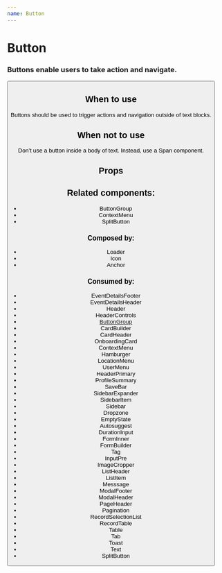 ```yaml
---
name: Button
---
```



# Button

### Buttons enable users to take action and navigate.

<Playground>
	<Button kind="primary" text="Click me" />
</Playground>

## When to use

Buttons should be used to trigger actions and navigation outside of text blocks.

## When not to use

Don’t use a button inside a body of text. Instead, use a Span component.

## Props

<Props of={Button} />

## Related components:

- ButtonGroup
- ContextMenu
- SplitButton

### Composed by:

- Loader
- Icon
- Anchor

### Consumed by:

- EventDetailsFooter
- EventDetailsHeader
- Header
- HeaderControls
- [ButtonGroup](/src-components-button-group-button-group)
- CardBuilder
- CardHeader
- OnboardingCard
- ContextMenu
- Hamburger
- LocationMenu
- UserMenu
- HeaderPrimary
- ProfileSummary
- SaveBar
- SidebarExpander
- SidebarItem
- Sidebar
- Dropzone
- EmptyState
- Autosuggest
- DurationInput
- FormInner
- FormBuilder
- Tag
- InputPre
- ImageCropper
- ListHeader
- ListItem
- Messsage
- ModalFooter
- ModalHeader
- PageHeader
- Pagination
- RecordSelectionList
- RecordTable
- Table
- Tab
- Toast
- Text
- SplitButton
